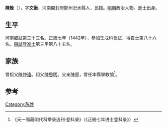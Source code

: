 {{Otheruses|other=名为陳銓的其他人物|陳銓}}
{{Otheruses|other=名为陈文衡的其他人物|陈文衡}}

'''陳銓'''（{{bd|1410年||？}}），字'''文衡'''，河南開封府鄭州汜水縣人，民籍。[[明朝|明朝]]政治人物。進士出身。

== 生平 ==
河南鄉試第三十三名。[[正统_(年号)|正統]]七年（1442年），參加壬戌科[[會試|會試]]，得[[貢士|貢士]]第八十六名。[[殿試|殿試]]登[[進士|進士]]第三甲第八十五名。

== 家族 ==
曾祖父[[陳仲遠|陳仲遠]]。祖父[[陳思明|陳思明]]。父亲[[陳原|陳原]]，曾任本縣學教諭<ref>《天一阁藏明代科举录选刊·登科录》（《正統七年进士登科录》）</ref>。

==参考==
{{reflist}}

{{正統七年壬戌科殿試金榜}}

{{Authority control}}

{{DEFAULTSORT:}}
[[Category:陈姓|Category:陈姓]]


{{明朝人物小作品}}